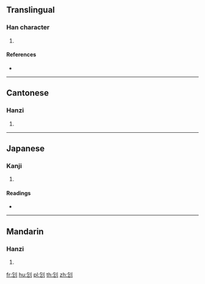 ==Translingual==

===Han character===
{{Han char|rn=18|rad=刀|as=03|sn=5|four=82700|canj=ONLN|ids=⿰乞刂}}

# {{defn|Han|sort=刀03}}

====References====
* {{Han ref|kx=0136.140|dkj=01863|dj=0307.100|hdz=10324.050|uh=5209|ud=21001|bh=C9BE|bd=51646}}

----

==Cantonese==

===Hanzi===
{{yue-hanzi|jyut=|y=gei1}}

# {{defn|lang=yue|sort=刀03}}

----

==Japanese==

===Kanji===
{{ja-kanji|grade=|rs=刀03}}

# {{defn|lang=ja|sort=刀03}}

====Readings====
* {{ja-readings|on=[[き]] (ki), [[け]] (ke)|kun=[[たつ]] (tatsu)}}

----

==Mandarin==

===Hanzi===
{{cmn-hanzi|pin=[[jī]] ([[ji1]])|wg=chi<sup>1</sup>}}

# {{defn|lang=cmn|sort=刀03}}

[[fr:刉]]
[[hu:刉]]
[[pl:刉]]
[[th:刉]]
[[zh:刉]]
